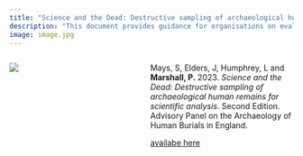 ```yaml
---
title: "Science and the Dead: Destructive sampling of archaeological human remains for scientific analysis"
description: "This document provides guidance for organisations on evaluating requests to conduct destructive scientific analysis on archaeological human remains."
image: image.jpg
---
```



::: {.columns}
::: {.column width="35%"}
![](science-dead-cover.jpg) 
:::

::: {.column width="10%"}
<!-- empty column to create gap -->
:::

::: {.column width="55%"}
Mays, S, Elders, J, Humphrey, L and **Marshall, P.** 2023. *Science and the Dead: Destructive sampling of archaeological human remains for scientific analysis*. Second Edition. Advisory Panel on the Archaeology of Human Burials in England. 
  
[availabe here](https://historicengland.org.uk/content/docs/advice/science-and-the-dead-2nd-ed/)
:::
:::
